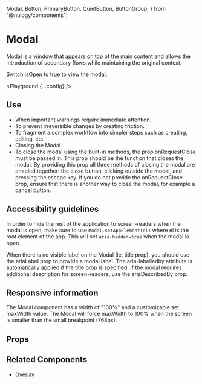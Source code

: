   Modal,
  Button,
  PrimaryButton,
  QuietButton,
  ButtonGroup,
} from "@nulogy/components";

# Modal

Modal is a window that appears on top of the main content and allows the introduction of secondary flows while maintaining the original context.

Switch isOpen to true to view the modal.

<Playground {...config} />

## Use

- When important warnings require immediate attention.
- To prevent irreversible changes by creating friction.
- To fragment a complex workflow into simpler steps such as creating, editing, etc.
- Closing the Modal
- To close the modal using the built-in methods, the prop onRequestClose must be passed in. This prop should be the function that closes the modal. By providing this prop all three methods of closing the modal are enabled together: the close button, clicking outside the modal, and pressing the escape key. If you do not provide the onRequestClose prop, ensure that there is another way to close the modal, for example a cancel button.

## Accessibility guidelines

In order to hide the rest of the application to screen-readers when the modal is open, make sure to use `Modal.setAppElement(el)` where el is the root element of the app. This will set `aria-hidden=true` when the modal is open.

When there is no visible label on the Modal (ie. title prop), you should use the ariaLabel prop to provide a modal label. The aria-labelledby attribute is automatically applied if the title prop is specified. If the modal requires additional description for screen-readers, use the ariaDescribedBy prop.

## Responsive information

The Modal component has a width of "100%" and a customizable set maxWidth value. The Modal will force maxWidth to 100% when the screen is smaller than the small breakpoint (768px).

## Props

<PropsTable propsConfig={config.props} />

## Related Components

- [Overlay](/overlay)
